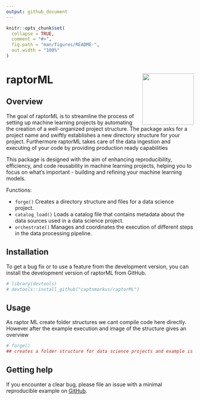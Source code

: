 ```yaml
---
output: github_document
---
```


<!-- README.md is generated from README.Rmd. Please edit that file -->

```r
knitr::opts_chunk$set(
  collapse = TRUE,
  comment = "#>",
  fig.path = "man/figures/README-",
  out.width = "100%"
)
```

# raptorML <img src="man/figures/logo.png" align="right" height="138" />

<!-- badges: start -->
<!-- badges: end -->

## Overview

The goal of raptorML is to streamline the process of setting up machine learning projects by automating the creation of a well-organized project structure. The package asks for a project name and swiftly establishes a new directory structure for your project. Furthermore raptorML takes care of the data ingestion and executing of your code by providing production ready capabilities

This package is designed with the aim of enhancing reproducibility, efficiency, and code reusability in machine learning projects, helping you to focus on what's important - building and refining your machine learning models.

Functions:

* `forge()` Creates a directory structure and files for a data science project.
* `catalog_load()` Loads a catalog file that contains metadata about the data sources used in a data science project.
* `orchestrate()` Manages and coordinates the execution of different steps in the data processing pipeline.


## Installation

To get a bug fix or to use a feature from the development version, you can install the development version of raptorML from GitHub.

``` r
# library(devtools)
# devtools::install_github("captnmarkus/raptorML")
```

## Usage

As raptor ML create folder structures we cant compile code here directly.
However after the example execution and image of the structure gives an overview

``` r
# forge()
## creates a folder structure for data science projects and example is in the tests folder
```

## Getting help

If you encounter a clear bug, please file an issue with a minimal reproducible example on [GitHub](https://github.com/raptorML/issues).
